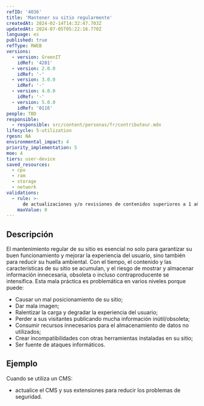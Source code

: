```yaml
---
refID: '4036'
title: 'Mantener su sitio regularmente'
createdAt: 2024-02-14T14:32:47.703Z
updatedAt: 2024-07-05T05:22:16.770Z
language: es
published: true
refType: RWEB
versions:
  - version: GreenIT
    idRef: '4201'
  - version: 2.0.0
    idRef: '-'
  - version: 3.0.0
    idRef: '-'
  - version: 4.0.0
    idRef: '-'
  - version: 5.0.0
    idRef: '0116'
people: TBD
responsible:
  - responsible: src/content/personas/fr/contributeur.mdx
lifecycle: 5-utilization
rgesn: NA
environmental_impact: 4
priority_implementation: 5
moe: 4
tiers: user-device
saved_resources:
  - cpu
  - ram
  - storage
  - network
validations:
  - rule: >-
      de actualizaciones y/o revisiones de contenidos superiores a 1 año
    maxValue: 0
---
```


## Descripción

El mantenimiento regular de su sitio es esencial no solo para garantizar su buen funcionamiento y mejorar la experiencia del usuario, sino también para reducir su huella ambiental. Con el tiempo, el contenido y las características de su sitio se acumulan, y el riesgo de mostrar y almacenar información innecesaria, obsoleta o incluso contraproducente se intensifica.
Esta mala práctica es problemática en varios niveles porque puede:

- Causar un mal posicionamiento de su sitio;
- Dar mala imagen;
- Ralentizar la carga y degradar la experiencia del usuario;
- Perder a sus visitantes publicando mucha información inútil/obsoleta;
- Consumir recursos innecesarios para el almacenamiento de datos no utilizados;
- Crear incompatibilidades con otras herramientas instaladas en su sitio;
- Ser fuente de ataques informáticos.

## Ejemplo

Cuando se utiliza un CMS:
- actualice el CMS y sus extensiones para reducir los problemas de seguridad.


